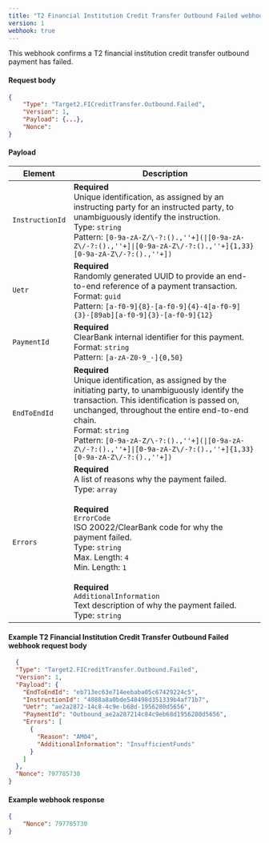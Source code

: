 ```yaml
---
title: "T2 Financial Institution Credit Transfer Outbound Failed webhook"
version: 1
webhook: true
---
```


This webhook confirms a T2 financial institution credit transfer outbound payment has failed.

#### Request body

```json
{
    "Type": "Target2.FICreditTransfer.Outbound.Failed",
    "Version": 1,                                                         
    "Payload": {...},
    "Nonce":
}
```

#### Payload
| Element                    | Description                |
|----------------------------|----------------------------|
| `InstructionId` |**Required**<br /> Unique identification, as assigned by an instructing party for an instructed party, to unambiguously identify the instruction.<br/>Type: `string`<br/>Pattern: `[0-9a-zA-Z/\-?:().,''+](\|[0-9a-zA-Z\/-?:().,''+]\|[0-9a-zA-Z\/-?:().,''+]{1,33}[0-9a-zA-Z\/-?:().,''+])`|
| `Uetr`          |**Required**<br /> Randomly generated UUID to provide an end-to-end reference of a payment transaction.<br/>Format: `guid`<br/> Pattern: `[a-f0-9]{8}-[a-f0-9]{4}-4[a-f0-9]{3}-[89ab][a-f0-9]{3}-[a-f0-9]{12}`   |
| `PaymentId`     |**Required**<br /> ClearBank internal identifier for this payment.<br/>Format: `string`<br/>Pattern: `[a-zA-Z0-9_-]{0,50}` |
| `EndToEndId`    |**Required**<br />Unique identification, as assigned by the initiating party, to unambiguously identify the transaction. This identification is passed on, unchanged, throughout the entire end-to-end chain.<br/>Format: `string`<br/>Pattern: `[0-9a-zA-Z/\-?:().,''+](\|[0-9a-zA-Z\/-?:().,''+]\|[0-9a-zA-Z\/-?:().,''+]{1,33}[0-9a-zA-Z\/-?:().,''+])`|
| `Errors`        |**Required**<br />A list of reasons why the payment failed.<br />Type: `array`<br/><br/>**Required**<br /> `ErrorCode`<br />ISO 20022/ClearBank code for why the payment failed.<br/>Type: `string`<br/>Max. Length: `4`<br/>Min. Length: `1`<br /><br />**Required**<br /> `AdditionalInformation`<br />Text description of why the payment failed.<br/>Type: `string`|

#### Example T2 Financial Institution Credit Transfer Outbound Failed webhook request body

```json
  {
  "Type": "Target2.FICreditTransfer.Outbound.Failed",
  "Version": 1,
  "Payload": {
    "EndToEndId": "eb713ec63e714eebaba05c67429224c5",
    "InstructionId": "4088a8a0bde548498d351339b4af71b7",
    "Uetr": "ae2a2872-14c8-4c9e-b68d-1956280d5656",
    "PaymentId": "Outbound_ae2a287214c84c9eb68d1956280d5656",
    "Errors": [
      {
        "Reason": "AM04",
        "AdditionalInformation": "InsufficientFunds"
      }
    ]
  },
  "Nonce": 797785730
}
```

#### Example webhook response

```json
{
    "Nonce": 797785730
}
```